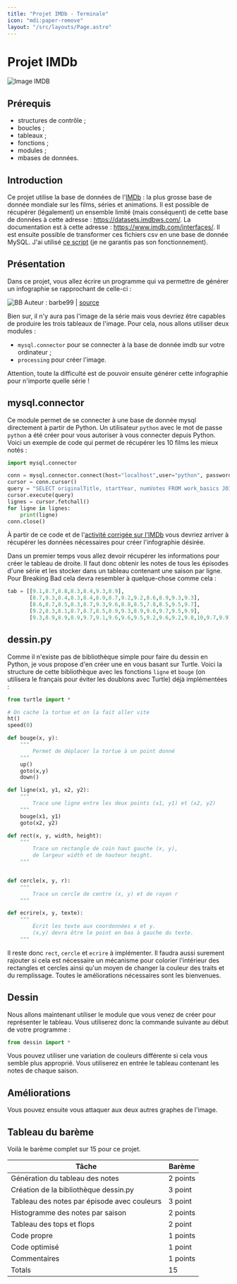 ```yaml
---
title: "Projet IMDb - Terminale" 
icon: "mdi:paper-remove"
layout: "/src/layouts/Page.astro"
---
```


# Projet IMDb

![Image IMDB](/cours/imdb.svg)

## Prérequis

  * structures de contrôle ;
  * boucles ;
  * tableaux ;
  * fonctions ;
  * modules ;
  * mbases de données.

## Introduction

Ce projet utilise la base de données de l'[IMDb](https://imdb.com) : la plus
grosse base de donnée mondiale sur les films, séries et animations. Il est
possible de récupérer (légalement) un ensemble limité (mais conséquent) de
cette base de données à cette adresse : https://datasets.imdbws.com/. La
documentation est à cette adresse : https://www.imdb.com/interfaces/. Il est
ensuite possible de transformer ces fichiers csv en une base de donnée MySQL.
J'ai utilisé [ce script](https://kxs.fr/files/python/imdb_to_mysql.py) (je ne
garantis pas son fonctionnement).

## Présentation

Dans ce projet, vous allez écrire un programme qui va permettre de générer un
infographie se rapprochant de celle-ci :

![BB](/cours/bb.png) Auteur : barbe99 | [source](https://i.redd.it/21grb3wipll61.png)

Bien sur, il n'y aura pas l'image de la série mais vous devriez être capables
de produire les trois tableaux de l'image. Pour cela, nous allons utiliser
deux modules :

- `mysql.connector` pour se connecter à la base de donnée imdb sur votre ordinateur ;  
- `processing` pour créer l'image.  

Attention, toute la difficulté est de pouvoir ensuite générer cette
infographie pour n'importe quelle série !

## mysql.connector

Ce module permet de se connecter à une base de donnée mysql directement à
partir de Python. Un utilisateur `python` avec le mot de passe `python` a été
créer pour vous autoriser à vous connecter depuis Python. Voici un exemple de
code qui permet de récupérer les 10 films les mieux notés :

```python
import mysql.connector

conn = mysql.connector.connect(host="localhost",user="python", password='python', database="imdb")
cursor = conn.cursor()
query = "SELECT originalTitle, startYear, numVotes FROM work_basics JOIN work_ratings USING (id_work) WHERE worktype LIKE 'movie' ORDER BY numVotes DESC LIMIT 10;"
cursor.execute(query)
lignes = cursor.fetchall()
for ligne in lignes:
    print(ligne)
conn.close()
```

À partir de ce code et de l'[activité corrigée sur l'IMDb](/cours/bd/imdb)
vous devriez arriver à récupérer les données nécessaires pour créer
l'infographie désirée.

Dans un premier temps vous allez devoir récupérer les informations pour créer
le tableau de droite. Il faut donc obtenir les notes de tous les épisodes
d'une série et les stocker dans un tableau contenant une saison par ligne.
Pour Breaking Bad cela devra resembler à quelque-chose comme cela :

```python
tab = [[9.1,8.7,8.8,8.3,8.4,9.3,8.9],
       [8.7,9.3,8.4,8.3,8.4,8.9,8.7,9.2,9.2,8.6,8.9,9.3,9.3],
       [8.6,8.7,8.5,8.3,8.7,9.3,9.6,8.8,8.5,7.8,8.5,9.5,9.7],
       [9.2,8.3,8.1,8.7,8.7,8.5,8.9,9.3,8.9,9.6,9.7,9.5,9.9],
       [9.3,8.9,8.9,8.9,9.7,9.1,9.6,9.6,9.5,9.2,9.6,9.2,9.8,10,9.7,9.9]]
```
## dessin.py

Comme il n'existe pas de bibliothèque simple pour faire du dessin en Python,
je vous propose d'en créer une en vous basant sur Turtle. Voici la structure
de cette bibliothèque avec les fonctions `ligne` et `bouge` (on utilisera le
français pour éviter les doublons avec Turtle) déjà implémentées :

```python
from turtle import *

# On cache la tortue et on la fait aller vite
ht()
speed(0)

def bouge(x, y):
    """
        Permet de déplacer la tortue à un point donné
    """
    up()
    goto(x,y)
    down()

def ligne(x1, y1, x2, y2):
    """
        Trace une ligne entre les deux points (x1, y1) et (x2, y2)
    """
    bouge(x1, y1)
    goto(x2, y2)

def rect(x, y, width, height):
    """
        Trace un rectangle de coin haut gauche (x, y),
        de largeur width et de hauteur height.
    """


def cercle(x, y, r):
    """
        Trace un cercle de centre (x, y) et de rayon r
    """

def ecrire(x, y, texte):
    """
        Écrit les texte aux coordonnées x et y.
        (x,y) devra être le point en bas à gauche du texte.
    """
```

Il reste donc `rect`, `cercle` et `ecrire` à implémenter. Il faudra aussi
surement rajouter si cela est nécessaire un mécanisme pour colorier
l'intérieur des rectangles et cercles ainsi qu'un moyen de changer la couleur
des traits et du remplissage. Toutes le améliorations nécessaires sont les
bienvenues.

## Dessin

Nous allons maintenant utiliser le module que vous venez de créer pour
représenter le tableau. Vous utiliserez donc la commande suivante au début de
votre programme :

```python
from dessin import *
```

Vous pouvez utiliser une variation de couleurs différente si cela vous semble
plus approprié. Vous utiliserez en entrée le tableau contenant les notes de
chaque saison.

## Améliorations

Vous pouvez ensuite vous attaquer aux deux autres graphes de l'image.

## Tableau du barème

Voilà le barème complet sur 15 pour ce projet.

Tâche | Barème  
---|---  
Génération du tableau des notes | 2 points  
Création de la bibliothèque dessin.py | 3 point  
Tableau des notes par épisode avec couleurs | 3 point  
Histogramme des notes par saison | 2 points  
Tableau des tops et flops | 2 point  
Code propre | 1 points  
Code optimisé | 1 point  
Commentaires | 1 points  
Totals | 15  